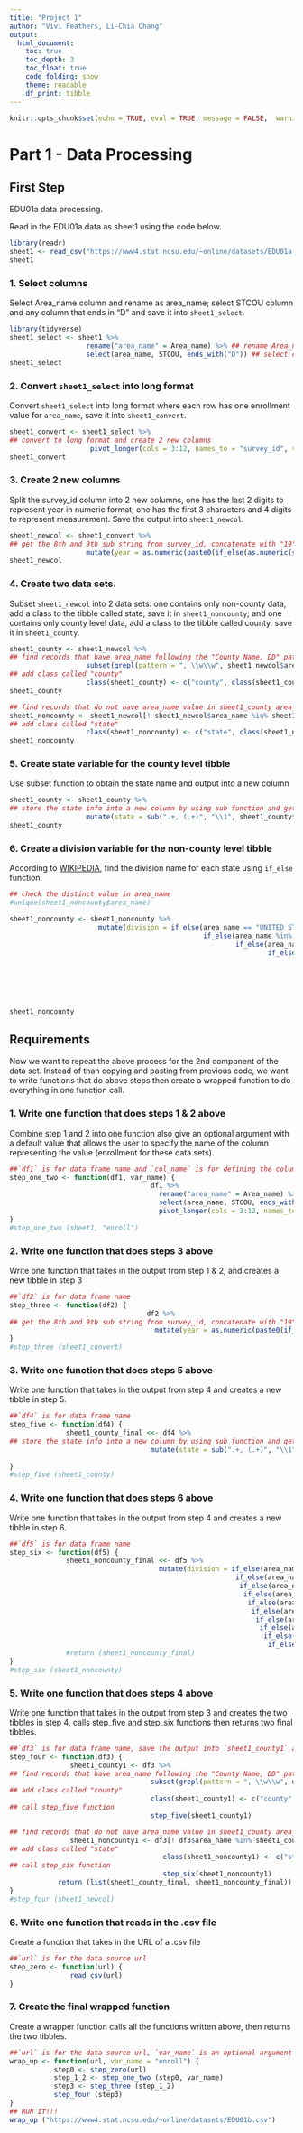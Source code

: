 ---
title: "Project 1"
author: "Vivi Feathers, Li-Chia Chang"
output:
  html_document:
    toc: true
    toc_depth: 3
    toc_float: true
    code_folding: show
    theme: readable
    df_print: tibble
---

```{r setup, include=FALSE}
knitr::opts_chunk$set(echo = TRUE, eval = TRUE, message = FALSE,  warning = FALSE)
```

# Part 1 - Data Processing

## First Step
EDU01a data processing.

Read in the EDU01a data as sheet1 using the code below.

```{r edi01a_readin}
library(readr)
sheet1 <- read_csv("https://www4.stat.ncsu.edu/~online/datasets/EDU01a.csv")
sheet1
```

### 1. Select columns 
Select Area_name column and rename as area_name; select STCOU column and any column that ends in "D" and save it into `sheet1_select`.

```{r edi01a_select}
library(tidyverse)
sheet1_select <- sheet1 %>%
                   rename("area_name" = Area_name) %>% ## rename Area_name to area_name
                   select(area_name, STCOU, ends_with("D")) ## select columns as required
sheet1_select
```

### 2. Convert `sheet1_select` into long format 
Convert `sheet1_select` into long format where each row has one enrollment value for `area_name`, save it into `sheet1_convert`.

```{r edi01a_convert}
sheet1_convert <- sheet1_select %>%
## convert to long format and create 2 new columns
                    pivot_longer(cols = 3:12, names_to = "survey_id", values_to = "enrollment")
sheet1_convert
```

### 3. Create 2 new columns
Split the survey_id column into 2 new columns, one has the last 2 digits to represent year in numeric format, one has the first 3 characters and 4 digits to represent measurement. Save the output into `sheet1_newcol`.

```{r edi01a_newcol}
sheet1_newcol <- sheet1_convert %>%
## get the 8th and 9th sub string from survey_id, concatenate with "19" for year format, convert character to numeric, then get the first 7 sub string from survey_id, put them into new columns 
                   mutate(year = as.numeric(paste0(if_else(as.numeric(substr(sheet1_convert$survey_id, 8, 9)) > 10, "19", "20"), substr(sheet1_convert$survey_id, 8, 9))), measuement = substr(sheet1_convert$survey_id, 1, 7)) 
sheet1_newcol
```

### 4. Create two data sets.
Subset `sheet1_newcol` into 2 data sets: one contains only non-county data, add a class to the tibble called state, save it in `sheet1_noncounty`; and one contains only county level data, add a class to the tibble called county, save it in `sheet1_county`.

```{r edi01a_subset}
sheet1_county <- sheet1_newcol %>%
## find records that have area_name following the "County Name, DD" pattern
                   subset(grepl(pattern = ", \\w\\w", sheet1_newcol$area_name))
## add class called "county"
                   class(sheet1_county) <- c("county", class(sheet1_county))
sheet1_county

## find records that do not have area_name value in sheet1_county area_name values 
sheet1_noncounty <- sheet1_newcol[! sheet1_newcol$area_name %in% sheet1_county$area_name, ]
## add class called "state"
                   class(sheet1_noncounty) <- c("state", class(sheet1_noncounty))
sheet1_noncounty
```

### 5. Create state variable for the county level tibble
Use subset function to obtain the state name and output into a new column 
```{r edi01a_state}
sheet1_county <- sheet1_county %>%
## store the state info into a new column by using sub function and get the sub string after "," from column area_name
                   mutate(state = sub(".+, (.+)", "\\1", sheet1_county$area_name))
sheet1_county
```

### 6. Create a division variable for the non-county level tibble
According to [WIKIPEDIA](https://en.wikipedia.org/wiki/List_of_regions_of_the_United_States), find the division name for each state using `if_else` function.
```{r edi01a_division}
## check the distinct value in area_name
#unique(sheet1_noncounty$area_name)

sheet1_noncounty <- sheet1_noncounty %>%
                      mutate(division = if_else(area_name == "UNITED STATES", "ERROR",
                                                if_else(area_name %in% c("CONNECTICUT", "MAINE", "MASSACHUSETTS", "NEW HAMPSHIRE", "RHODE ISLAND", "VERMONT"), "NEW ENGLAND",
                                                        if_else(area_name %in% c("ILLINOIS", "INDIANA", "MICHIGAN", "OHIO", "WISCONSIN"), "EAST NORTH CENTRAL",
                                                                if_else(area_name %in% c("IOWA", "KANSAS", "MINNESOTA", "MISSOURI", "NEBRASKA", "NORTH DAKOTA", "SOUTH DAKOTA"), "WEST NORTH CENTRAL",
                                                                        if_else(area_name %in% c("NEW JERSEY", "NEW YORK", "PENNSYLVANIA"), "MIDDLE ATLANTIC", 
                                                                                if_else(area_name %in% c("DELAWARE", "FLORIDA", "GEORGIA", "MARYLAND", "NORTH CAROLINA", "SOUTH CAROLINA", "VIRGINIA", "DISTRICT OF COLUMBIA", "District of Columbia", "WEST VIRGINIA"), "SOUTH ATLANTIC", 
                                                                                        if_else(area_name %in% c("ALABAMA", "KENTUCKY", "MISSISSIPPI", "TENNESSEE"), "EAST SOUTH CENTRAL", 
                                                                                                if_else(area_name %in% c("ARKANSAS", "LOUISIANA", "OKLAHOMA", "TEXAS"), "WEST SOUTH CENTRAL",
                                                                                                        if_else(area_name %in% c("ARIZONA", "COLORADO", "IDAHO", "MONTANA", "NEVADA", "NEW MEXICO", "UTAH", "WYOMING"), "MOUNTAIN",
                                                                                                                if_else(area_name %in% c("ALASKA", "CALIFORNIA", "HAWAII", "OREGON", "WASHINGTON"), "PACIFIC", "")))))))))))
sheet1_noncounty
```

## Requirements
Now we want to repeat the above process for the 2nd component of the data set. Instead of than copying and pasting from previous code, we want to write functions that do above steps then create a wrapped function to do everything in one function call.

### 1. Write one function that does steps 1 & 2 above
Combine step 1 and 2 into one function also give an optional argument with a default value that allows the user to specify the name of the column representing the value (enrollment for these data sets).
```{r steponetwo}
##`df1` is for data frame name and `col_name` is for defining the column name which stores the enrollment values`
step_one_two <- function(df1, var_name) {
                                   df1 %>%
                                     rename("area_name" = Area_name) %>% ## rename Area_name to area_name
                                     select(area_name, STCOU, ends_with("D")) %>% ## select columns as required
                                     pivot_longer(cols = 3:12, names_to = "survey_id", values_to = var_name) ## convert to long format and create 2 new columns
}
#step_one_two (sheet1, "enroll")
```

### 2. Write one function that does steps 3 above
Write one function that takes in the output from step 1 & 2, and creates a new tibble in step 3
```{r stepthree}
##`df2` is for data frame name
step_three <- function(df2) {
                                  df2 %>%
## get the 8th and 9th sub string from survey_id, concatenate with "19" for year format, convert character to numeric, then get the first 7 sub string from survey_id, put them into new columns 
                                    mutate(year = as.numeric(paste0(if_else(as.numeric(substr(df2$survey_id, 8, 9)) > 10, "19", "20"), substr(df2$survey_id, 8, 9))), measuement = substr(df2$survey_id, 1, 7)) 
}
#step_three (sheet1_convert)
```

### 3. Write one function that does steps 5 above
Write one function that takes in the output from step 4 and creates a new tibble in step 5.
```{r stepfive}
##`df4` is for data frame name
step_five <- function(df4) {
              sheet1_county_final <<- df4 %>%
## store the state info into a new column by using sub function and get the sub string after "," from column area_name
                                   mutate(state = sub(".+, (.+)", "\\1", df4$area_name))
              
}
#step_five (sheet1_county)
```

### 4. Write one function that does steps 6 above
Write one function that takes in the output from step 4 and creates a new tibble in step 6.
```{r stepsix}
##`df5` is for data frame name
step_six <- function(df5) {
              sheet1_noncounty_final <<- df5 %>%
                                     mutate(division = if_else(area_name == "UNITED STATES", "ERROR",
                                                        if_else(area_name %in% c("CONNECTICUT", "MAINE", "MASSACHUSETTS", "NEW HAMPSHIRE", "RHODE ISLAND", "VERMONT"), "NEW ENGLAND",
                                                         if_else(area_name %in% c("ILLINOIS", "INDIANA", "MICHIGAN", "OHIO", "WISCONSIN"), "EAST NORTH CENTRAL",
                                                          if_else(area_name %in% c("IOWA", "KANSAS", "MINNESOTA", "MISSOURI", "NEBRASKA", "NORTH DAKOTA", "SOUTH DAKOTA"), "WEST NORTH CENTRAL",
                                                           if_else(area_name %in% c("NEW JERSEY", "NEW YORK", "PENNSYLVANIA"), "MIDDLE ATLANTIC", 
                                                            if_else(area_name %in% c("DELAWARE", "FLORIDA", "GEORGIA", "MARYLAND", "NORTH CAROLINA", "SOUTH CAROLINA", "VIRGINIA", "DISTRICT OF COLUMBIA", "District of Columbia", "WEST VIRGINIA"), "SOUTH ATLANTIC", 
                                                             if_else(area_name %in% c("ALABAMA", "KENTUCKY", "MISSISSIPPI", "TENNESSEE"), "EAST SOUTH CENTRAL", 
                                                              if_else(area_name %in% c("ARKANSAS", "LOUISIANA", "OKLAHOMA", "TEXAS"), "WEST SOUTH CENTRAL",
                                                               if_else(area_name %in% c("ARIZONA", "COLORADO", "IDAHO", "MONTANA", "NEVADA", "NEW MEXICO", "UTAH", "WYOMING"), "MOUNTAIN",
                                                                if_else(area_name %in% c("ALASKA", "CALIFORNIA", "HAWAII", "OREGON", "WASHINGTON"), "PACIFIC", "")))))))))))
              #return (sheet1_noncounty_final)
}
#step_six (sheet1_noncounty)
```

### 5. Write one function that does steps 4 above
Write one function that takes in the output from step 3 and creates the two tibbles in step 4, calls step_five and step_six functions then returns two final tibbles.
```{r stepfour}
##`df3` is for data frame name, save the output into `sheet1_county1` and "sheet1_noncounty1"
step_four <- function(df3) {
               sheet1_county1 <- df3 %>%
## find records that have area_name following the "County Name, DD" pattern
                                   subset(grepl(pattern = ", \\w\\w", df3$area_name))
## add class called "county"
                                   class(sheet1_county1) <- c("county", class(sheet1_county1))
## call step_five function
                                   step_five(sheet1_county1)

## find records that do not have area_name value in sheet1_county area_name values 
               sheet1_noncounty1 <- df3[! df3$area_name %in% sheet1_county1$area_name, ]
## add class called "state"
                                      class(sheet1_noncounty1) <- c("state", class(sheet1_noncounty1))
## call step_six function
                                      step_six(sheet1_noncounty1)
            return (list(sheet1_county_final, sheet1_noncounty_final))
}
#step_four (sheet1_newcol)
```
### 6. Write one function that reads in the .csv file
Create a function that takes in the URL of a .csv file
```{r stepzero}
##`url` is for the data source url
step_zero <- function(url) {
               read_csv(url)
}
```

### 7. Create the final wrapped function
Create a wrapper function calls all the functions written above, then returns the two tibbles.
```{r wrap}
##`url` is for the data source url, `var_name` is an optional argument for the variable name
wrap_up <- function(url, var_name = "enroll") {
           step0 <- step_zero(url)
           step_1_2 <- step_one_two (step0, var_name)
           step3 <- step_three (step_1_2)
           step_four (step3)
}
## RUN IT!!!
wrap_up ("https://www4.stat.ncsu.edu/~online/datasets/EDU01b.csv")
```